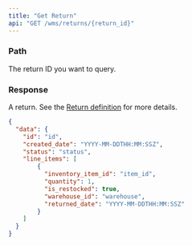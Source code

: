 ```yaml
---
title: "Get Return"
api: "GET /wms/returns/{return_id}"
---
```


<Snippet file="headers.mdx" />

### Path
<ParamField query="return_id" type="string" optional>
The return ID you want to query.
</ParamField>

### Response

<ResponseField name="data" type="return">

A return. See the [Return definition](/wms-api/returns/info) for more details.

<Snippet file="return.mdx" />

</ResponseField>

<ResponseExample>

```json Response
{
  "data": {
    "id": "id",
    "created_date": "YYYY-MM-DDTHH:MM:SSZ",
    "status": "status",
    "line_items": [
        {
          "inventory_item_id": "item_id",
          "quantity": 1,
          "is_restocked": true,
          "warehouse_id": "warehouse",
          "returned_date": "YYYY-MM-DDTHH:MM:SSZ"
        }
    ]
  }
}
```

</ResponseExample>
